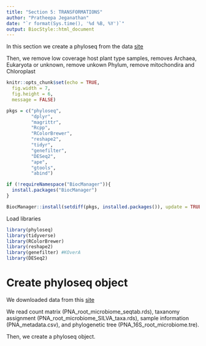 ```yaml
---
title: "Section 5: TRANSFORMATIONS"
author: "Pratheepa Jeganathan"
date: "`r format(Sys.time(), '%d %B, %Y')`"
output: BiocStyle::html_document
---
```



In this section we create a phyloseq from the data [site](https://figshare.com/articles/Chloroplast_sequence_variation_and_the_efficacy_of_peptide_nucleic_acids_for_blocking_host_amplification_in_plant_microbiome_studies/5948419/1)


Then, we remove low coverage host plant type samples, removes Archaea, Eukaryota or unknown, remove unkown Phylum, remove mitochondira and Chloroplast


```r
knitr::opts_chunk$set(echo = TRUE, 
  fig.width = 7, 
  fig.height = 6, 
  message = FALSE)
```

```r
pkgs = c("phyloseq", 
         "dplyr", 
         "magrittr", 
         "Rcpp", 
         "RColorBrewer",
         "reshape2", 
         "tidyr", 
         "genefilter", 
         "DESeq2", 
         "ape", 
         "gtools", 
         "abind")

if (!requireNamespace("BiocManager")){
  install.packages("BiocManager")
}

BiocManager::install(setdiff(pkgs, installed.packages()), update = TRUE)
```


Load libraries

```r
library(phyloseq)
library(tidyverse)
library(RColorBrewer)
library(reshape2)
library(genefilter) #KOverA
library(DESeq2)
```

# Create phyloseq object

We downloaded data from this [site](https://figshare.com/articles/Chloroplast_sequence_variation_and_the_efficacy_of_peptide_nucleic_acids_for_blocking_host_amplification_in_plant_microbiome_studies/5948419/1)

We read count matrix (PNA_root_microbiome_seqtab.rds), taxanomy assignment (PNA_root_microbiome_SILVA_taxa.rds), sample information (PNA_metadata.csv), and phylogenetic tree (PNA_16S_root_microbiome.tre).

Then, we create a phyloseq object.

